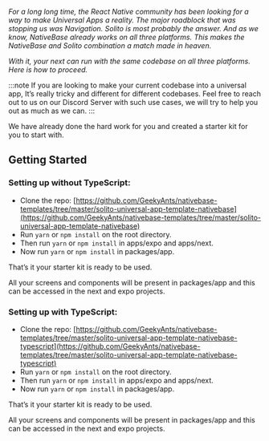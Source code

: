 _For a long long time, the React Native community has been looking for a way to make Universal Apps a reality. The major roadblock that was stopping us was Navigation. Solito is most probably the answer. And as we know, NativeBase already works on all three platforms. This makes the NativeBase and Solito combination a match made in heaven._

_With it, your next can run with the same codebase on all three platforms. Here is how to proceed._

:::note
If you are looking to make your current codebase into a universal app, It’s really tricky and different for different codebases. Feel free to reach out to us on our Discord Server with such use cases, we will try to help you out as much as we can.
:::

We have already done the hard work for you and created a starter kit for you to start with.

## Getting Started

### Setting up without TypeScript:

- Clone the repo: [https://github.com/GeekyAnts/nativebase-templates/tree/master/solito-universal-app-template-nativebase](https://github.com/GeekyAnts/nativebase-templates/tree/master/solito-universal-app-template-nativebase)
- Run `yarn` or `npm install` on the root directory.
- Then run `yarn` or `npm install` in apps/expo and apps/next.
- Now run `yarn` or `npm install` in packages/app.

That’s it your starter kit is ready to be used.

All your screens and components will be present in packages/app and this can be accessed in the next and expo projects.

### Setting up with TypeScript:

- Clone the repo: [https://github.com/GeekyAnts/nativebase-templates/tree/master/solito-universal-app-template-nativebase-typescript](https://github.com/GeekyAnts/nativebase-templates/tree/master/solito-universal-app-template-nativebase-typescript)
- Run `yarn` or `npm install` on the root directory.
- Then run `yarn` or `npm install` in apps/expo and apps/next.
- Now run `yarn` or `npm install` in packages/app.

That’s it your starter kit is ready to be used.

All your screens and components will be present in packages/app and this can be accessed in the next and expo projects.
